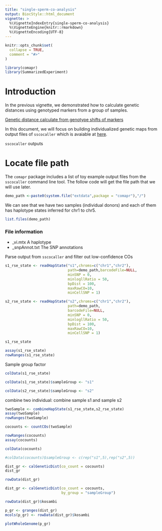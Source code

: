 ```yaml
---
title: "single-sperm-co-analysis"
output: BiocStyle::html_document
vignette: >
  %\VignetteIndexEntry{single-sperm-co-analysis}
  %\VignetteEngine{knitr::rmarkdown}
  %\VignetteEncoding{UTF-8}
---
```


```r
knitr::opts_chunk$set(
  collapse = TRUE,
  comment = "#>"
)
```

```r
library(comapr)
library(SummarizedExperiment)
```

# Introduction

In the previous vignette, we demonstrated how to calculate genetic distances
using genotyped markers from a group of samples.

[Genetic distance calculate from genotype shifts of markers](getStarted.html)

In this document, we will focus on building individualized genetic maps from
output files of `sscocaller` which is avaiable at [here](https://gitlab.svi.edu.au/biocellgen-public/sscocaller).

`sscocaller` outputs 

# Locate file path

The `comapr` package includes a list of toy example output files from the `sscocaller`
command line tool. The follow code will get the file path that we will use later.

```r
demo_path <-paste0(system.file("extdata",package = "comapr"),"/")
```

We can see that we have two samples (individual donors) and each of them has 
haplotype states inferred for chr1 to chr5.

```r
list.files(demo_path)
```

### File information

- _vi.mtx 
  A haplotype
- _snpAnnot.txt
  The SNP annotations
  


Parse output from `sscocaller` and filter out low-confidence COs

```r
s1_rse_state <- readHapState("s1",chroms=c("chr1","chr2"),
                             path=demo_path,barcodeFile=NULL,
                             minSNP = 0,
                             minlogllRatio = 50,
                             bpDist = 100,
                             maxRawCO=10,
                             minCellSNP = 1)

s2_rse_state <- readHapState("s2",chroms=c("chr1","chr2"),
                             path=demo_path,
                             barcodeFile=NULL,
                             minSNP = 0,
                             minlogllRatio = 50,
                             bpDist = 100,
                             maxRawCO=10,
                             minCellSNP = 1)
```


```r
s1_rse_state
```

```r
assay(s1_rse_state)
rowRanges(s1_rse_state)
```

Sample group factor

```r
colData(s1_rse_state)

colData(s1_rse_state)$sampleGroup <- "s1"

colData(s2_rse_state)$sampleGroup <- "s2"

```

combine two individual: combine sample s1 and sample s2


```r
twoSample <- combineHapState(s1_rse_state,s2_rse_state)
assay(twoSample)
rowRanges(twoSample)
```

```r
cocounts <- countCOs(twoSample)

rowRanges(cocounts)
assay(cocounts)
```


```r
colData(cocounts)

#colData(cocounts)$sampleGroup <- c(rep("s1",5),rep("s2",5))

dist_gr <- calGeneticDist(co_count = cocounts)
dist_gr
```

```r
rowData(dist_gr)
```

```r

dist_gr <- calGeneticDist(co_count = cocounts,
                          by_group = "sampleGroup")

```

```r
rowData(dist_gr)$kosambi
```


```r
p_gr <- granges(dist_gr)
mcols(p_gr) <- rowData(dist_gr)$kosambi

plotWholeGenome(p_gr)

```

